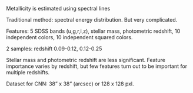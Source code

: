 Metallicity is estimated using spectral lines

Traditional method: spectral energy distribution. But very complicated.

Features: 5 SDSS bands (u,g,r,i,z), stellar mass, photometric redshift, 10 independent colors, 10 independent squared colors.

2 samples: redshift 0.09-0.12, 0.12-0.25

Stellar mass and photometric redshift are less significant. Feature importance varies by redshift, but few features turn out to be important for multiple redshifts.

Dataset for CNN: 38" x 38" (arcsec) or 128 x 128 pxl.